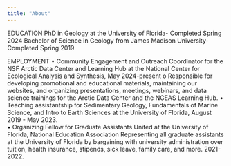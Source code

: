 ```yaml
---
title: "About"
---
```


EDUCATION 
    PhD in Geology at the University of Florida- Completed Spring 2024 
    Bachelor of Science in Geology from James Madison University- Completed Spring 2019 

EMPLOYMENT 
•	Community Engagement and Outreach Coordinator for the NSF Arctic Data Center and Learning Hub at the National Center for Ecological Analysis and Synthesis, May 2024-present
o	Responsible for developing promotional and educational materials, maintaining our websites, and organizing presentations, meetings, webinars, and data science trainings for the Arctic Data Center and the NCEAS Learning Hub. 
•	Teaching assistantship for Sedimentary Geology, Fundamentals of Marine Science, and Intro to Earth Sciences at the University of Florida, August 2019 - May 2023.     
•	Organizing Fellow for Graduate Assistants United at the University of Florida, National Education Association 
Representing all graduate assistants at the University of Florida by bargaining with university administration over tuition, health insurance, stipends, sick leave, family care, and more. 2021-2022.

